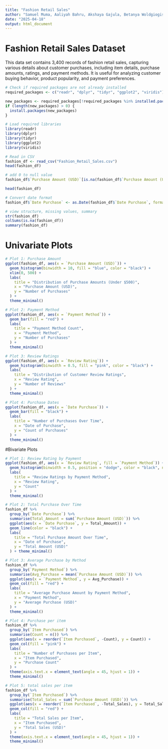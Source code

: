 ```yaml
---
title: "Fashion Retail Sales"
author: "Samuel Muma, Aaliyah Bahru, Akshaya Gajula, Betanya Woldgiogis, Shihao Lu"
date: "2025-04-18"
output: html_document
---
```


# Fashion Retail Sales Dataset

This data set contains 3,400 records of fashion retail sales, capturing various details about customer purchases, including item details, purchase amounts, ratings, and payment methods. It is useful for analyzing customer buying behavior, product popularity, and payment preferences.

```r
# Check if required packages are not already installed 
required_packages <- c("readr", "dplyr", "tidyr", "ggplot2", "viridis") #I'll add more here if needed

new_packages <- required_packages[!required_packages %in% installed.packages()]
if (length(new_packages) > 0) {
  install.packages(new_packages)
}

# Load required libraries
library(readr)
library(dplyr)
library(tidyr)
library(ggplot2)
library(viridis)
```


```r
# Read in CSV
fashion_df <- read_csv("Fashion_Retail_Sales.csv")
head(fashion_df)

# add 0 to null value
fashion_df$`Purchase Amount (USD)`[is.na(fashion_df$`Purchase Amount (USD)`)] <- 0

head(fashion_df)

# Convert date format
fashion_df$`Date Purchase` <- as.Date(fashion_df$`Date Purchase`, format = "%d-%m-%Y")

# view structure, missing values, summary
str(fashion_df)
colSums(is.na(fashion_df))
summary(fashion_df)
```
  
# Univariate Plots
```r
# Plot 1: Purchase Amount
ggplot(fashion_df, aes(x = `Purchase Amount (USD)`)) + 
  geom_histogram(binwidth = 10, fill = "blue", color = "black") +
  xlim(0, 500) +
  labs(
    title = "Distribution of Purchase Amounts (Under $500)",
    x = "Purchase Amount (USD)",
    y = "Number of Purchases"
  ) +
  theme_minimal()

```
  
```r
# Plot 2: Payment Method
ggplot(fashion_df, aes(x = `Payment Method`)) +
  geom_bar(fill = "red") +
  labs(
    title = "Payment Method Count",
    x = "Payment Method",
    y = "Number of Purchases"
  ) +
  theme_minimal()

```

```r
# Plot 3: Review Ratings 
ggplot(fashion_df, aes(x = `Review Rating`)) +
  geom_histogram(binwidth = 0.5, fill = "pink", color = "black") +
  labs(
    title = "Distribution of Customer Review Ratings",
    x = "Review Rating",
    y = "Number of Reviews"
  ) +
  theme_minimal()

```

```r
# Plot 4: Purchase Dates 
ggplot(fashion_df, aes(x = `Date Purchase`)) +
  geom_bar(fill = "black") +
  labs(
    title = "Number of Purchases Over Time",
    x = "Date of Purchase",
    y = "Count of Purchases"
  ) +
  theme_minimal()

```

#Bivariate Plots
```r
# Plot 1: Review Rating by Payment
ggplot(fashion_df, aes(x = `Review Rating`, fill = `Payment Method`)) +
  geom_histogram(binwidth = 0.5, position = "dodge", color = "black", na.rm = TRUE) +
  labs(
    title = "Review Ratings by Payment Method",
    x = "Review Rating",
    y = "Count"
  ) +
  theme_minimal()

```

```r
# Plot 2: Total Purchase Over Time
fashion_df %>%
  group_by(`Date Purchase`) %>%
  summarise(Total_Amount = sum(`Purchase Amount (USD)`)) %>%
  ggplot(aes(x = `Date Purchase`, y = Total_Amount)) +
  geom_line(color = "black") +
  labs(
    title = "Total Purchase Amount Over Time",
    x = "Date of Purchase", 
    y = "Total Amount (USD)"
  ) + theme_minimal()

```


```r
# Plot 3: Average Purchase by Method
fashion_df %>%
  group_by(`Payment Method`) %>%
  summarise(Avg_Purchase = mean(`Purchase Amount (USD)`)) %>%
  ggplot(aes(x = `Payment Method`, y = Avg_Purchase)) +
  geom_col(fill = "red") +
  labs(
    title = "Average Purchase Amount by Payment Method",
    x = "Payment Method",
    y = "Average Purchase (USD)"
  ) +
  theme_minimal()

```
  
```r
# Plot 4: Purchase per item
fashion_df %>%
  group_by(`Item Purchased`) %>%
  summarise(Count = n()) %>%
  ggplot(aes(x = reorder(`Item Purchased`, -Count), y = Count)) +
  geom_col(fill = "pink") +
  labs(
    title = "Number of Purchases per Item",
    x = "Item Purchased",
    y = "Purchase Count"
  ) +
  theme(axis.text.x = element_text(angle = 45, hjust = 1)) +
  theme_minimal() 

```
  
```r
# Plot 5: total sales per item
fashion_df %>%
  group_by(`Item Purchased`) %>%
  summarise(Total_Sales = sum(`Purchase Amount (USD)`)) %>%
  ggplot(aes(x = reorder(`Item Purchased`, -Total_Sales), y = Total_Sales)) +
  geom_col(fill = "red") +
  labs(
    title = "Total Sales per Item",
    x = "Item Purchased",
    y = "Total Sales (USD)"
  ) +
  theme(axis.text.x = element_text(angle = 45, hjust = 1)) +
  theme_minimal()

```